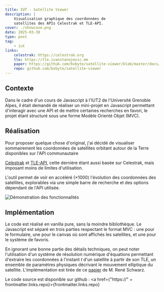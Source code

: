 ```yaml
---
title: IUT - Satellite Viewer
description: |
    Visualisation graphique des coordonnées de 
    satellites des APIs Celestrak et TLE-API.
cover: ./showcase.png
date: 2025-03-30
type: post
tag:
    - iut
links:
    celestrak: https://celestrak.org
    tle: https://tle.ivanstanojevic.me
    paper: https://github.com/bxbyte/satellite-viewer/blob/master/docs/Keplerian_Orbit_Elements_to_Cartesian_State_Vectors.pdf
    repo: github.com/bxbyte/satellite-viewer
---
```


## Contexte

Dans le cadre d'un cours de Javascript à l'IUT2 de l'Université Grenoble Alpes,
il était demandé de réaliser un mini-projet en Javascript permettant d'interagir
avec une API et de mettre certaines recherches en favori, le projet étant structuré sous une forme Modèle Orienté Objet (MVC).

## Réalisation

Pour proposer quelque chose d'original, j'ai décidé de visualiser sommairement
les coordonnées de satellites orbitant autour de la Terre disponibles sur l'API communautaire

<a href={frontmatter.links.celestrak}>Celestrak</a> et
<a href={frontmatter.links.tle}>TLE-API</a>, cette dernière étant aussi basée
sur Celestrak, mais imposant moins de limites d'utilisation.

L'outil permet de voir en accéléré ($\times 1000$) l'évolution des coordonnées des satellites,
explorables via une simple barre de recherche et des options dépendant de l'API utilisée.

![Démonstration des fonctionnalités](./showcase.gif)

## Implémentation

Le code est réalisé en vanilla pure, sans la moindre bibliothèque.
Le Javascript est séparé en trois parties respectant le format MVC :
une pour le formulaire, une pour le canvas où sont affichés les satellites,
et une pour le système de favoris.

En ignorant une bonne partie des détails techniques, on peut noter l'utilisation
d'un système de résolution numérique d'équations permettant d'extraire les coordonnées
à l'instant $t$ d'un satellite à partir de son TLE, un ensemble de paramètres physiques
décrivant le mouvement elliptique du satellite. L'implémentation est tirée de ce <a href={frontmatter.links.paper}>papier</a>
de M. René Schwarz.

Le code source est disponible sur github : <a href={"https://" + frontmatter.links.repo}>{frontmatter.links.repo}</a>
